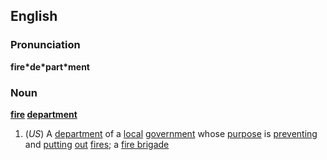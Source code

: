 ==English==
===Pronunciation===
'''fire*de*part*ment'''
=== Noun ===
'''[[fire]] [[department]]'''
#(''US'') A [[department]] of a [[local]] [[government]] whose [[purpose]] is [[preventing]] and [[putting]] [[out]] [[fire]]s; a [[fire brigade]]